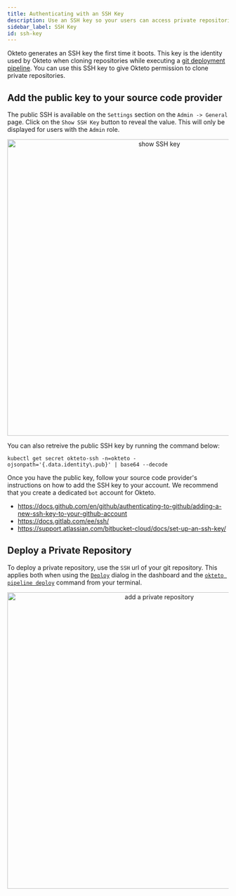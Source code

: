 ```yaml
---
title: Authenticating with an SSH Key
description: Use an SSH key so your users can access private repositories in their development environments
sidebar_label: SSH Key
id: ssh-key
---
```



Okteto generates an SSH key the first time it boots. This key is the identity used by Okteto when cloning repositories while executing a [git deployment pipeline](/docs/0.10/cloud/deploy-from-git/). You can use this SSH key to give Okteto permission to clone private repositories.

## Add the public key to your source code provider

The public SSH is available on the `Settings` section on the `Admin -> General` page. Click on the `Show SSH Key` button to reveal the value. This will only be displayed for users with the `Admin` role.

<p align="center"><Image src="/docs/enterprise/administration/private-repositories/images/private-repository-ssh-key.png" alt="show SSH key" width="676" /></p>


You can also retreive the public SSH key by running the command below:

```console
kubectl get secret okteto-ssh -n=okteto -ojsonpath='{.data.identity\.pub}' | base64 --decode
```

Once you have the public key, follow your source code provider's instructions on how to add the SSH key to your account. We recommend that you create a dedicated `bot` account for Okteto.

- https://docs.github.com/en/github/authenticating-to-github/adding-a-new-ssh-key-to-your-github-account
- https://docs.gitlab.com/ee/ssh/
- https://support.atlassian.com/bitbucket-cloud/docs/set-up-an-ssh-key/

## Deploy a Private Repository

To deploy a private repository, use the `SSH` url of your git repository. This applies both when using the [`Deploy`](/docs/0.10/cloud/deploy-from-git) dialog in the dashboard and the [`okteto pipeline deploy`](/docs/0.10/reference/cli#deploy) command from your terminal.

<p align="center"><Image src="/docs/enterprise/administration/private-repositories/images/private-repository.png" alt="add a private repository" width="676" /></p>